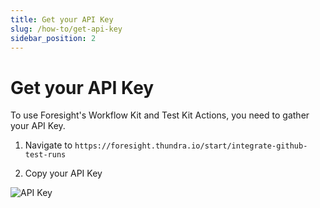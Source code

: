 ```yaml
---
title: Get your API Key
slug: /how-to/get-api-key
sidebar_position: 2
---
```


# Get your API Key

To use Foresight's Workflow Kit and Test Kit Actions, you need to gather your API Key.

1. Navigate to ```https://foresight.thundra.io/start/integrate-github-test-runs```

2. Copy your API Key


![API Key](/img/others/api-key.png)
